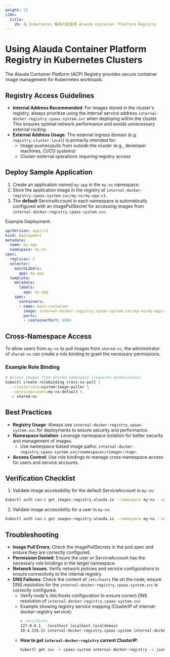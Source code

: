 ```yaml
---
weight: 12
i18n:
  title:
    zh: 在 Kubernetes 集群内部使用 Alauda Container Platform Registry
---
```



# Using Alauda Container Platform Registry in Kubernetes Clusters
The Alauda Container Platform (ACP) Registry provides secure container image management for Kubernetes workloads.

## Registry Access Guidelines
- **Internal Address Recommended**: For images stored in the cluster's registry, always prioritize using the internal service address `internal-docker-registry.cpaas-system.svc` when deploying within the cluster. This ensures optimal network performance and avoids unnecessary external routing.
- **External Address Usage**: The external ingress domain (e.g. `registry.cluster.local`) is primarily intended for:
  - Image pushes/pulls from outside the cluster (e.g., developer machines, CI/CD systems)
  - Cluster-external operations requiring registry access

## Deploy Sample Application

1. Create an application named `my-app` in the `my-ns` namespace.
2. Store the application image in the registry at `internal-docker-registry.cpaas-system.svc/my-ns/my-app:v1`.
3. The **default** ServiceAccount in each namespace is automatically configured with an imagePullSecret for accessing images from `internal-docker-registry.cpaas-system.svc`.

Example Deployment:
```yaml
apiVersion: apps/v1
kind: Deployment
metadata:
  name: my-app
  namespace: my-ns
spec:
  replicas: 3
  selector:
    matchLabels:
      app: my-app
  template:
    metadata:
      labels:
        app: my-app
    spec:
      containers:
      - name: main-container
        image: internal-docker-registry.cpaas-system.svc/my-ns/my-app:v1
        ports:
        - containerPort: 8080
```

## Cross-Namespace Access
To allow users from `my-ns` to pull images from `shared-ns`, the administrator of `shared-ns` can create a role binding to grant the necessary permissions.
### Example Role Binding

```bash
# Access images from shared namespace (requires permissions)
kubectl create rolebinding cross-ns-pull \
  --clusterrole=system:image-puller \
  --serviceaccount=my-ns:default \
  -n shared-ns
```

## Best Practices
- **Registry Usage**: Always use `internal-docker-registry.cpaas-system.svc` for deployments to ensure security and performance.
- **Namespace Isolation**: Leverage namespace isolation for better security and management of images.
  - Use namespace-based image paths: `internal-docker-registry.cpaas-system.svc/<namespace>/<image>:<tag>`.
- **Access Control**: Use role bindings to manage cross-namespace access for users and service accounts.

## Verification Checklist
1. Validate image accessibility for the default ServiceAccount in `my-ns`:
```bash
kubectl auth can-i get images.registry.alauda.io --namespace my-ns --as=system:serviceaccount:my-ns:default
```
2. Validate image accessibility for a user in `my-ns`:
```bash
kubectl auth can-i get images.registry.alauda.io --namespace my-ns --as=<username>
```

## Troubleshooting
- **Image Pull Errors**: Check the imagePullSecrets in the pod spec and ensure they are correctly configured.
- **Permission Denied**: Ensure the user or ServiceAccount has the necessary role bindings in the target namespace.
- **Network Issues**: Verify network policies and service configurations to ensure connectivity to the internal registry.
- **DNS Failures**: Check the content of `/etc/hosts` file on the node, ensure DNS resolution for the `internal-docker-registry.cpaas-system.svc` is correctly configured.
  - Verify node's /etc/hosts configuration to ensure correct DNS resolution of `internal-docker-registry.cpaas-system.svc`
  - Example showing registry service mapping (ClusterIP of internal-docker-registry service):
    ```bash
    # /etc/hosts
    127.0.0.1   localhost localhost.localdomain
    10.4.216.11 internal-docker-registry.cpaas-system internal-docker-registry.cpaas-system.svc internal-docker-registry.cpaas-system.svc.cluster.local # cpaas-generated-node-resolver
    ```
  - **How to get `internal-docker-registry` current ClusterIP**:
    ```bash
    kubectl get svc -n cpaas-system internal-docker-registry -o jsonpath='{.spec.clusterIP}'
    ```

